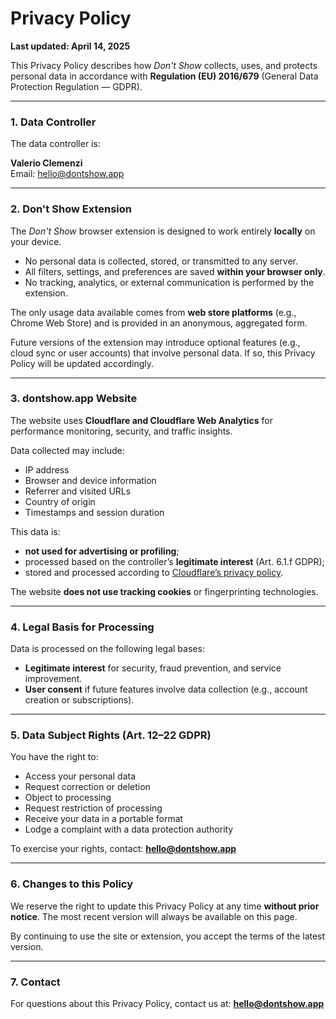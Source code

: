 # Privacy Policy

**Last updated: April 14, 2025**

This Privacy Policy describes how *Don't Show* collects, uses, and protects personal data in accordance with **Regulation (EU) 2016/679** (General Data Protection Regulation — GDPR).

---

### 1. Data Controller

The data controller is:

**Valerio Clemenzi**  
Email: hello@dontshow.app

---

### 2. Don't Show Extension

The *Don't Show* browser extension is designed to work entirely **locally** on your device.

- No personal data is collected, stored, or transmitted to any server.
- All filters, settings, and preferences are saved **within your browser only**.
- No tracking, analytics, or external communication is performed by the extension.

The only usage data available comes from **web store platforms** (e.g., Chrome Web Store) and is provided in an anonymous, aggregated form.

Future versions of the extension may introduce optional features (e.g., cloud sync or user accounts) that involve personal data. If so, this Privacy Policy will be updated accordingly.

---

### 3. dontshow.app Website

The website uses **Cloudflare and Cloudflare Web Analytics** for performance monitoring, security, and traffic insights.

Data collected may include:
- IP address
- Browser and device information
- Referrer and visited URLs
- Country of origin
- Timestamps and session duration

This data is:
- **not used for advertising or profiling**;
- processed based on the controller’s **legitimate interest** (Art. 6.1.f GDPR);
- stored and processed according to [Cloudflare’s privacy policy](https://www.cloudflare.com/privacypolicy/).

The website **does not use tracking cookies** or fingerprinting technologies.

---

### 4. Legal Basis for Processing

Data is processed on the following legal bases:
- **Legitimate interest** for security, fraud prevention, and service improvement.
- **User consent** if future features involve data collection (e.g., account creation or subscriptions).

---

### 5. Data Subject Rights (Art. 12–22 GDPR)

You have the right to:
- Access your personal data
- Request correction or deletion
- Object to processing
- Request restriction of processing
- Receive your data in a portable format
- Lodge a complaint with a data protection authority

To exercise your rights, contact: **hello@dontshow.app**

---

### 6. Changes to this Policy

We reserve the right to update this Privacy Policy at any time **without prior notice**. The most recent version will always be available on this page.

By continuing to use the site or extension, you accept the terms of the latest version.

---

### 7. Contact

For questions about this Privacy Policy, contact us at: **hello@dontshow.app**